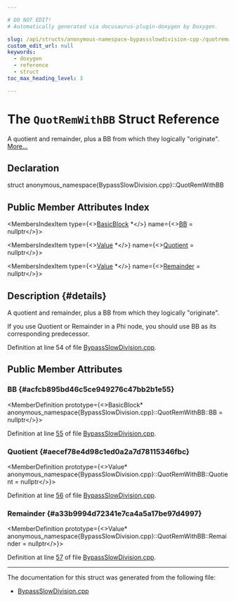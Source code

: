 ```yaml
---

# DO NOT EDIT!
# Automatically generated via docusaurus-plugin-doxygen by Doxygen.

slug: /api/structs/anonymous-namespace-bypassslowdivision-cpp-/quotremwithbb
custom_edit_url: null
keywords:
  - doxygen
  - reference
  - struct
toc_max_heading_level: 3

---
```





# The `QuotRemWithBB` Struct Reference

<DoxygenPage pluginConfig={pluginConfig}>

A quotient and remainder, plus a BB from which they logically &quot;originate&quot;. <a href="#details">More...</a>

## Declaration

<CodeBlock>struct anonymous_namespace{BypassSlowDivision.cpp}::QuotRemWithBB</CodeBlock>

## Public Member Attributes Index

<MembersIndex>

<MembersIndexItem
  type={<><a href="/docs/api/classes/llvm/basicblock">BasicBlock</a> &#42;</>}
  name={<><a href="#acfcb895bd46c5ce949276c47bb2b1e55">BB</a> = nullptr</>}>
</MembersIndexItem>

<MembersIndexItem
  type={<><a href="/docs/api/classes/llvm/value">Value</a> &#42;</>}
  name={<><a href="#aecef78e4d98c1ed0a2a7d78115346fbc">Quotient</a> = nullptr</>}>
</MembersIndexItem>

<MembersIndexItem
  type={<><a href="/docs/api/classes/llvm/value">Value</a> &#42;</>}
  name={<><a href="#a33b9994d72341e7ca4a5a17be97d4997">Remainder</a> = nullptr</>}>
</MembersIndexItem>

</MembersIndex>

## Description {#details}

A quotient and remainder, plus a BB from which they logically &quot;originate&quot;.

If you use Quotient or Remainder in a Phi node, you should use BB as its corresponding predecessor.

Definition at line 54 of file <a href="/docs/api/files/lib/lib/transforms/lib/transforms/utils/bypassslowdivision-cpp">BypassSlowDivision.cpp</a>.

<SectionDefinition>

## Public Member Attributes

### BB {#acfcb895bd46c5ce949276c47bb2b1e55}

<MemberDefinition
  prototype={<>BasicBlock&#42; anonymous&#95;namespace&#123;BypassSlowDivision.cpp&#125;::QuotRemWithBB::BB = nullptr</>}>

Definition at line <a href="/docs/api/files/lib/lib/transforms/lib/transforms/utils/bypassslowdivision-cpp/#l00055">55</a> of file <a href="/docs/api/files/lib/lib/transforms/lib/transforms/utils/bypassslowdivision-cpp">BypassSlowDivision.cpp</a>.
</MemberDefinition>

### Quotient {#aecef78e4d98c1ed0a2a7d78115346fbc}

<MemberDefinition
  prototype={<>Value&#42; anonymous&#95;namespace&#123;BypassSlowDivision.cpp&#125;::QuotRemWithBB::Quotient = nullptr</>}>

Definition at line <a href="/docs/api/files/lib/lib/transforms/lib/transforms/utils/bypassslowdivision-cpp/#l00056">56</a> of file <a href="/docs/api/files/lib/lib/transforms/lib/transforms/utils/bypassslowdivision-cpp">BypassSlowDivision.cpp</a>.
</MemberDefinition>

### Remainder {#a33b9994d72341e7ca4a5a17be97d4997}

<MemberDefinition
  prototype={<>Value&#42; anonymous&#95;namespace&#123;BypassSlowDivision.cpp&#125;::QuotRemWithBB::Remainder = nullptr</>}>

Definition at line <a href="/docs/api/files/lib/lib/transforms/lib/transforms/utils/bypassslowdivision-cpp/#l00057">57</a> of file <a href="/docs/api/files/lib/lib/transforms/lib/transforms/utils/bypassslowdivision-cpp">BypassSlowDivision.cpp</a>.
</MemberDefinition>

</SectionDefinition>

<hr/>

The documentation for this struct was generated from the following file:

<ul>
<li><a href="/docs/api/files/lib/lib/transforms/lib/transforms/utils/bypassslowdivision-cpp">BypassSlowDivision.cpp</a></li>
</ul>

</DoxygenPage>
